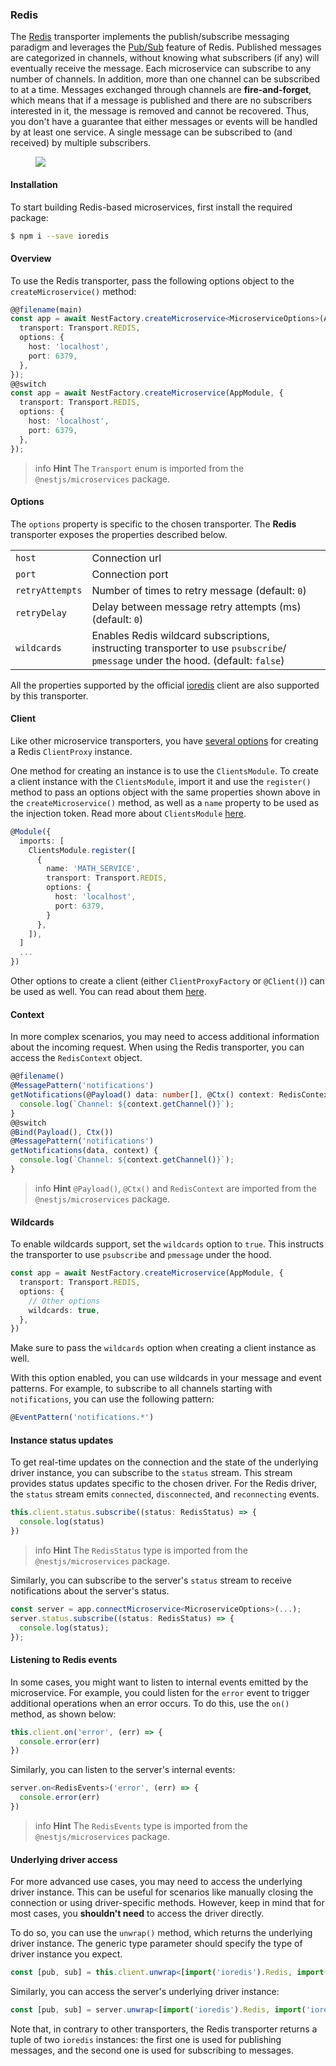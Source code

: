 ### Redis

The [Redis](https://redis.io/) transporter implements the publish/subscribe messaging paradigm and leverages the [Pub/Sub](https://redis.io/topics/pubsub) feature of Redis. Published messages are categorized in channels, without knowing what subscribers (if any) will eventually receive the message. Each microservice can subscribe to any number of channels. In addition, more than one channel can be subscribed to at a time. Messages exchanged through channels are **fire-and-forget**, which means that if a message is published and there are no subscribers interested in it, the message is removed and cannot be recovered. Thus, you don't have a guarantee that either messages or events will be handled by at least one service. A single message can be subscribed to (and received) by multiple subscribers.

<figure>
  <img class="illustrative-image" src="/assets/Redis_1.png" />
</figure>

#### Installation

To start building Redis-based microservices, first install the required package:

```bash
$ npm i --save ioredis
```

#### Overview

To use the Redis transporter, pass the following options object to the `createMicroservice()` method:

```typescript
@@filename(main)
const app = await NestFactory.createMicroservice<MicroserviceOptions>(AppModule, {
  transport: Transport.REDIS,
  options: {
    host: 'localhost',
    port: 6379,
  },
});
@@switch
const app = await NestFactory.createMicroservice(AppModule, {
  transport: Transport.REDIS,
  options: {
    host: 'localhost',
    port: 6379,
  },
});
```

> info **Hint** The `Transport` enum is imported from the `@nestjs/microservices` package.

#### Options

The `options` property is specific to the chosen transporter. The <strong>Redis</strong> transporter exposes the properties described below.

<table>
  <tr>
    <td>
      <code>host</code>
    </td>
    <td>Connection url</td>
  </tr>
  <tr>
    <td>
      <code>port</code>
    </td>
    <td>Connection port</td>
  </tr>
  <tr>
    <td>
      <code>retryAttempts</code>
    </td>
    <td>
      Number of times to retry message (default: <code>0</code>)
    </td>
  </tr>
  <tr>
    <td>
      <code>retryDelay</code>
    </td>
    <td>
      Delay between message retry attempts (ms) (default: <code>0</code>)
    </td>
  </tr>
  <tr>
    <td>
      <code>wildcards</code>
    </td>
    <td>
      Enables Redis wildcard subscriptions, instructing transporter to use <code>psubscribe</code>/
      <code>pmessage</code> under the hood. (default: <code>false</code>)
    </td>
  </tr>
</table>

All the properties supported by the official [ioredis](https://redis.github.io/ioredis/index.html#RedisOptions) client are also supported by this transporter.

#### Client

Like other microservice transporters, you have <a href="https://docs.nestjs.com/microservices/basics#client">several options</a> for creating a Redis `ClientProxy` instance.

One method for creating an instance is to use the `ClientsModule`. To create a client instance with the `ClientsModule`, import it and use the `register()` method to pass an options object with the same properties shown above in the `createMicroservice()` method, as well as a `name` property to be used as the injection token. Read more about `ClientsModule` <a href="https://docs.nestjs.com/microservices/basics#client">here</a>.

```typescript
@Module({
  imports: [
    ClientsModule.register([
      {
        name: 'MATH_SERVICE',
        transport: Transport.REDIS,
        options: {
          host: 'localhost',
          port: 6379,
        }
      },
    ]),
  ]
  ...
})
```

Other options to create a client (either `ClientProxyFactory` or `@Client()`) can be used as well. You can read about them <a href="https://docs.nestjs.com/microservices/basics#client">here</a>.

#### Context

In more complex scenarios, you may need to access additional information about the incoming request. When using the Redis transporter, you can access the `RedisContext` object.

```typescript
@@filename()
@MessagePattern('notifications')
getNotifications(@Payload() data: number[], @Ctx() context: RedisContext) {
  console.log(`Channel: ${context.getChannel()}`);
}
@@switch
@Bind(Payload(), Ctx())
@MessagePattern('notifications')
getNotifications(data, context) {
  console.log(`Channel: ${context.getChannel()}`);
}
```

> info **Hint** `@Payload()`, `@Ctx()` and `RedisContext` are imported from the `@nestjs/microservices` package.

#### Wildcards

To enable wildcards support, set the `wildcards` option to `true`. This instructs the transporter to use `psubscribe` and `pmessage` under the hood.

```typescript
const app = await NestFactory.createMicroservice(AppModule, {
  transport: Transport.REDIS,
  options: {
    // Other options
    wildcards: true,
  },
})
```

Make sure to pass the `wildcards` option when creating a client instance as well.

With this option enabled, you can use wildcards in your message and event patterns. For example, to subscribe to all channels starting with `notifications`, you can use the following pattern:

```typescript
@EventPattern('notifications.*')
```

#### Instance status updates

To get real-time updates on the connection and the state of the underlying driver instance, you can subscribe to the `status` stream. This stream provides status updates specific to the chosen driver. For the Redis driver, the `status` stream emits `connected`, `disconnected`, and `reconnecting` events.

```typescript
this.client.status.subscribe((status: RedisStatus) => {
  console.log(status)
})
```

> info **Hint** The `RedisStatus` type is imported from the `@nestjs/microservices` package.

Similarly, you can subscribe to the server's `status` stream to receive notifications about the server's status.

```typescript
const server = app.connectMicroservice<MicroserviceOptions>(...);
server.status.subscribe((status: RedisStatus) => {
  console.log(status);
});
```

#### Listening to Redis events

In some cases, you might want to listen to internal events emitted by the microservice. For example, you could listen for the `error` event to trigger additional operations when an error occurs. To do this, use the `on()` method, as shown below:

```typescript
this.client.on('error', (err) => {
  console.error(err)
})
```

Similarly, you can listen to the server's internal events:

```typescript
server.on<RedisEvents>('error', (err) => {
  console.error(err)
})
```

> info **Hint** The `RedisEvents` type is imported from the `@nestjs/microservices` package.

#### Underlying driver access

For more advanced use cases, you may need to access the underlying driver instance. This can be useful for scenarios like manually closing the connection or using driver-specific methods. However, keep in mind that for most cases, you **shouldn't need** to access the driver directly.

To do so, you can use the `unwrap()` method, which returns the underlying driver instance. The generic type parameter should specify the type of driver instance you expect.

```typescript
const [pub, sub] = this.client.unwrap<[import('ioredis').Redis, import('ioredis').Redis]>()
```

Similarly, you can access the server's underlying driver instance:

```typescript
const [pub, sub] = server.unwrap<[import('ioredis').Redis, import('ioredis').Redis]>()
```

Note that, in contrary to other transporters, the Redis transporter returns a tuple of two `ioredis` instances: the first one is used for publishing messages, and the second one is used for subscribing to messages.
